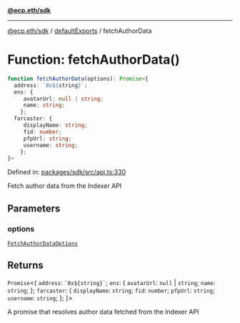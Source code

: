 [**@ecp.eth/sdk**](/sdk-reference/index.mdx)

***

[@ecp.eth/sdk](/sdk-reference/index.mdx) / [defaultExports](/sdk-reference/defaultExports/index.mdx) / fetchAuthorData

# Function: fetchAuthorData()

```ts
function fetchAuthorData(options): Promise<{
  address: `0x${string}`;
  ens: {
     avatarUrl: null | string;
     name: string;
    };
  farcaster: {
     displayName: string;
     fid: number;
     pfpUrl: string;
     username: string;
    };
}>
```

Defined in: [packages/sdk/src/api.ts:330](https://github.com/ecp-eth/comments-monorepo/blob/main/packages/sdk/src/api.ts#L330)

Fetch author data from the Indexer API

## Parameters

### options

[`FetchAuthorDataOptions`](/sdk-reference/defaultExports/type-aliases/FetchAuthorDataOptions.mdx)

## Returns

`Promise`\<\{
  `address`: `` `0x${string}` ``;
  `ens`: \{
     `avatarUrl`: `null` \| `string`;
     `name`: `string`;
    \};
  `farcaster`: \{
     `displayName`: `string`;
     `fid`: `number`;
     `pfpUrl`: `string`;
     `username`: `string`;
    \};
 \}\>

A promise that resolves author data fetched from the Indexer API
